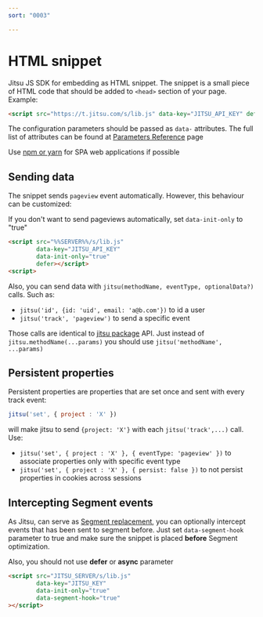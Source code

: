 ```yaml
---
sort: "0003"

---
```


# HTML snippet

Jitsu JS SDK for embedding as HTML snippet. The snippet is a small piece of HTML code that should be added
to `<head>` section of your page. Example:

```html
<script src="https://t.jitsu.com/s/lib.js" data-key="JITSU_API_KEY" defer></script>
```

The configuration parameters should be passed as `data-` attributes. The full list of attributes
can be found at [Parameters Reference](/docs/sending-data/js-sdk/parameters-reference) page

<Hint>
    Use <a href="/docs/sending-data/js-sdk/package">npm or yarn</a> for SPA web applications if possible
</Hint>

## Sending data

The snippet sends `pageview` event automatically. However, this behaviour can be customized:

If you don't want to send pageviews automatically, set `data-init-only` to "true"

```html
<script src="%%SERVER%%/s/lib.js"
        data-key="JITSU_API_KEY"
        data-init-only="true"
        defer></script>
<script>
```

Also, you can send data with `jitsu(methodName, eventType, optionalData?)` calls. Such as:

 * `jitsu('id', {id: 'uid', email: 'a@b.com'})` to id a user
 * `jitsu('track', 'pageview')` to send a specific event

Those calls are identical to [jitsu package](/docs/sending-data/js-sdk/package#sending-data) API.
Just instead of `jitsu.methodName(...params)` you should use `jitsu('methodName', ...params)`

## Persistent properties

Persistent properties are properties that are set once and sent with every track event:

```javascript
jitsu('set', { project : 'X' })
```

will make jitsu to send `{project: 'X'}` with each `jitsu('track',...)` call. Use:

 * `jitsu('set', { project : 'X' }, { eventType: 'pageview' })` to associate properties only with specific event type
 * `jitsu('set', { project : 'X' }, { persist: false })` to not persist properties in cookies across sessions





## Intercepting Segment events

As Jitsu, can serve as [Segment replacement](/docs/other-features/segment-compatibility), you can optionally
intercept events that has been sent to segment before. Just set `data-segment-hook` parameter to true and make
sure the snippet is placed **before** Segment optimization.

Also, you should not use **defer** or **async** parameter


```html
<script src="JITSU_SERVER/s/lib.js"
        data-key="JITSU_KEY"
        data-init-only="true"
        data-segment-hook="true"
></script>
```